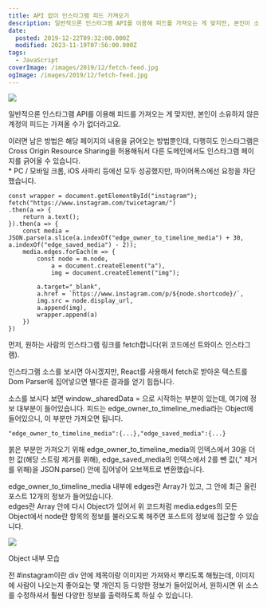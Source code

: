 ```yaml
---
title: API 없이 인스타그램 피드 가져오기
description: 일반적으론 인스타그램 API를 이용해 피드를 가져오는 게 맞지만, 본인이 소유하지 않은 계정의 피드는 가져올 수가 없더라고요. 이러면 남은 방법은 해당 페이지의 내용을 긁어오는 방법뿐인데, 다행히도 인스타그램은 Cross Origin Resource Sharing을 허용해둬서 다른 도메인에서도 인스타그램 페이지를 긁어올 수 있습니다.* PC / 모바일 크롬, iOS 사파리 등에선 모두 성공했지만, 파이어폭스에선 요청을 차단했습니다. const wrapper = document.getElementById(&quot;instagram&quot;); fetch(&quot;https://www.instagram.com/twicetagram/&quot;) .then(a =&gt; {     return a.text(); }).then(a =&gt; {
date:
  posted: 2019-12-22T09:32:00.000Z
  modified: 2023-11-19T07:56:00.000Z
tags:
  - JavaScript
coverImage: /images/2019/12/fetch-feed.jpg
ogImage: /images/2019/12/fetch-feed.jpg
---
```


![](/images/2019/12/fetch-feed.jpg)

일반적으론 인스타그램 API를 이용해 피드를 가져오는 게 맞지만, 본인이 소유하지 않은 계정의 피드는 가져올 수가 없더라고요.

이러면 남은 방법은 해당 페이지의 내용을 긁어오는 방법뿐인데, 다행히도 인스타그램은 Cross Origin Resource Sharing을 허용해둬서 다른 도메인에서도 인스타그램 페이지를 긁어올 수 있습니다.  
\* PC / 모바일 크롬, iOS 사파리 등에선 모두 성공했지만, 파이어폭스에선 요청을 차단했습니다.

```
const wrapper = document.getElementById("instagram");
fetch("https://www.instagram.com/twicetagram/")
.then(a => {
    return a.text();
}).then(a => {
    const media = JSON.parse(a.slice(a.indexOf("edge_owner_to_timeline_media") + 30, a.indexOf("edge_saved_media") - 2));
    media.edges.forEach(m => {
        const node = m.node,
            a = document.createElement("a"),
            img = document.createElement("img");
        
        a.target="_blank",
        a.href = `https://www.instagram.com/p/${node.shortcode}/`,
        img.src = node.display_url,
        a.append(img),
        wrapper.append(a)
    })
})

```

먼저, 원하는 사람의 인스타그램 링크를 fetch합니다(위 코드에선 트와이스 인스타그램).

인스타그램 소스를 보시면 아시겠지만, React를 사용해서 fetch로 받아온 텍스트를 Dom Parser에 집어넣으면 별다른 결과를 얻기 힘듭니다.

소스를 보시다 보면 window.\_sharedData = 으로 시작하는 부분이 있는데, 여기에 정보 대부분이 들어있습니다. 피드는 edge\_owner\_to\_timeline\_media라는 Object에 들어있으니, 이 부분만 가져오면 됩니다.

```
"edge_owner_to_timeline_media":{...},"edge_saved_media":{...}
```

붉은 부분만 가져오기 위해 edge\_owner\_to\_timeline\_media의 인덱스에서 30을 더한 값(해당 스트링 제거를 위해), edge\_saved\_media의 인덱스에서 2를 뺀 값(," 제거를 위해)을 JSON.parse() 안에 집어넣어 오브젝트로 변환했습니다.

edge\_owner\_to\_timeline\_media 내부에 edges란 Array가 있고, 그 안에 최근 올린 포스트 12개의 정보가 들어있습니다.  
edges란 Array 안에 다시 Object가 있어서 위 코드처럼 media.edges의 모든 Object에서 node란 항목의 정보를 불러오도록 해주면 포스트의 정보에 접근할 수 있습니다.

![](/images/2019/12/edges-node.png)

Object 내부 모습

전 #instagram이란 div 안에 제목이랑 이미지만 가져와서 뿌리도록 해뒀는데, 이미지에 사람이 나오는지 좋아요는 몇 개인지 등 다양한 정보가 들어있어서, 원하시면 위 소스를 수정하셔서 훨씬 다양한 정보를 출력하도록 하실 수 있습니다.